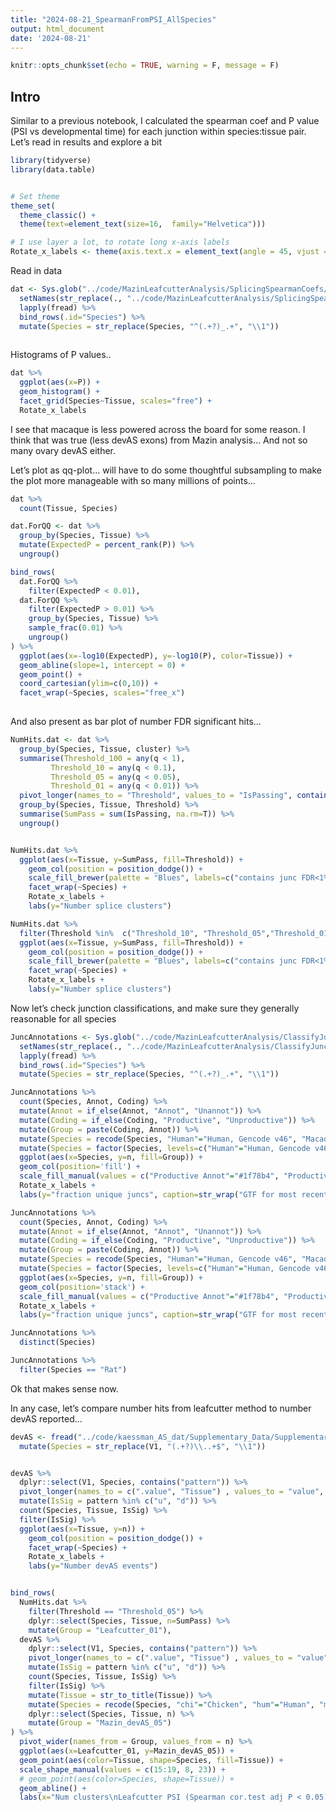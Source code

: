 ```yaml
---
title: "2024-08-21_SpearmanFromPSI_AllSpecies"
output: html_document
date: '2024-08-21'
---
```


```r
knitr::opts_chunk$set(echo = TRUE, warning = F, message = F)
```

## Intro

Similar to a previous notebook, I calculated the spearman coef and P value (PSI vs developmental time) for each junction within species:tissue pair. Let's read in results and explore a bit

```r
library(tidyverse)
library(data.table)


# Set theme
theme_set(
  theme_classic() +
  theme(text=element_text(size=16,  family="Helvetica")))

# I use layer a lot, to rotate long x-axis labels
Rotate_x_labels <- theme(axis.text.x = element_text(angle = 45, vjust = 1, hjust=1))
```

Read in data

```r

dat <- Sys.glob("../code/MazinLeafcutterAnalysis/SplicingSpearmanCoefs/*.tsv.gz") %>%
  setNames(str_replace(., "../code/MazinLeafcutterAnalysis/SplicingSpearmanCoefs/(.+?).tsv.gz", "\\1")) %>%
  lapply(fread) %>%
  bind_rows(.id="Species") %>%
  mutate(Species = str_replace(Species, "^(.+?)_.+", "\\1"))
  

```

Histograms of P values..

```r
dat %>%
  ggplot(aes(x=P)) +
  geom_histogram() +
  facet_grid(Species~Tissue, scales="free") +
  Rotate_x_labels

```

I see that macaque is less powered across the board for some reason. I think that was true (less devAS exons) from Mazin analysis... And not so many ovary devAS either.

Let's plot as qq-plot...  will have to do some thoughtful subsampling to make the plot more manageable with so many millions of points...

```r
dat %>%
  count(Tissue, Species)

dat.ForQQ <- dat %>%
  group_by(Species, Tissue) %>%
  mutate(ExpectedP = percent_rank(P)) %>%
  ungroup()

bind_rows(
  dat.ForQQ %>%
    filter(ExpectedP < 0.01),
  dat.ForQQ %>%
    filter(ExpectedP > 0.01) %>%
    group_by(Species, Tissue) %>%
    sample_frac(0.01) %>%
    ungroup()
) %>%
  ggplot(aes(x=-log10(ExpectedP), y=-log10(P), color=Tissue)) +
  geom_abline(slope=1, intercept = 0) +
  geom_point() +
  coord_cartesian(ylim=c(0,10)) +
  facet_wrap(~Species, scales="free_x")
  
```

And also present as bar plot of number FDR significant hits...

```r
NumHits.dat <- dat %>%
  group_by(Species, Tissue, cluster) %>%
  summarise(Threshold_100 = any(q < 1),
         Threshold_10 = any(q < 0.1),
         Threshold_05 = any(q < 0.05),
         Threshold_01 = any(q < 0.01)) %>%
  pivot_longer(names_to = "Threshold", values_to = "IsPassing", contains("Threshold")) %>%
  group_by(Species, Tissue, Threshold) %>%
  summarise(SumPass = sum(IsPassing, na.rm=T)) %>%
  ungroup()


NumHits.dat %>%
  ggplot(aes(x=Tissue, y=SumPass, fill=Threshold)) +
    geom_col(position = position_dodge()) +
    scale_fill_brewer(palette = "Blues", labels=c("contains junc FDR<1%", "contains junc FDR<5%","contains junc FDR<10%","All test clusters"),direction = 1) +
    facet_wrap(~Species) +
    Rotate_x_labels +
    labs(y="Number splice clusters")

NumHits.dat %>%
  filter(Threshold %in%  c("Threshold_10", "Threshold_05","Threshold_01")) %>%
  ggplot(aes(x=Tissue, y=SumPass, fill=Threshold)) +
    geom_col(position = position_dodge()) +
    scale_fill_brewer(palette = "Blues", labels=c("contains junc FDR<1%", "contains junc FDR<5%","contains junc FDR<10%","All test clusters"),direction = 1) +
    facet_wrap(~Species) +
    Rotate_x_labels +
    labs(y="Number splice clusters")
```


Now let's check junction classifications, and make sure they generally reasonable for all species

```r
JuncAnnotations <- Sys.glob("../code/MazinLeafcutterAnalysis/ClassifyJuncs/*._junction_classifications.txt") %>%
  setNames(str_replace(., "../code/MazinLeafcutterAnalysis/ClassifyJuncs/(.+?)._junction_classifications.txt", "\\1")) %>%
  lapply(fread) %>%
  bind_rows(.id="Species") %>%
  mutate(Species = str_replace(Species, "^(.+?)_.+", "\\1"))

JuncAnnotations %>%
  count(Species, Annot, Coding) %>%
  mutate(Annot = if_else(Annot, "Annot", "Unannot")) %>%
  mutate(Coding = if_else(Coding, "Productive", "Unproductive")) %>%
  mutate(Group = paste(Coding, Annot)) %>%
  mutate(Species = recode(Species, "Human"="Human, Gencode v46", "Macaque"="Macaque, Ensembl v101", "Mouse"="Mouse, Gencode v46", "Rat"="Rat, RefSeq updated 2021-03-31","Rabbit"="Rabbit, Ensembl v101", "Opossum"="Opossum, Ensembl v?", "Chicken"="Chicken, Ensembl v101")) %>%
  mutate(Species = factor(Species, levels=c("Human"="Human, Gencode v46", "Macaque"="Macaque, Ensembl v101", "Mouse"="Mouse, Gencode v46", "Rat"="Rat, RefSeq updated 2021-03-31","Rabbit"="Rabbit, Ensembl v101", "Opossum"="Opossum, Ensembl v?", "Chicken"="Chicken, Ensembl v101"))) %>%
  ggplot(aes(x=Species, y=n, fill=Group)) +
  geom_col(position='fill') +
  scale_fill_manual(values = c("Productive Annot"="#1f78b4", "Productive Unannot"="#a6cee3", "Unproductive Annot"="#e31a1c", "Unproductive Unannot"="#fb9a99")) +
  Rotate_x_labels +
  labs(y="fraction unique juncs", caption=str_wrap("GTF for most recent assembly on UCSC, which itself sources gene models from x-axis labels", 30), x="Species, gene model source")

JuncAnnotations %>%
  count(Species, Annot, Coding) %>%
  mutate(Annot = if_else(Annot, "Annot", "Unannot")) %>%
  mutate(Coding = if_else(Coding, "Productive", "Unproductive")) %>%
  mutate(Group = paste(Coding, Annot)) %>%
  mutate(Species = recode(Species, "Human"="Human, Gencode v46", "Macaque"="Macaque, Ensembl v101", "Mouse"="Mouse, Gencode v46", "Rat"="Rat, RefSeq updated 2021-03-31","Rabbit"="Rabbit, Ensembl v101", "Opossum"="Opossum, Ensembl v?", "Chicken"="Chicken, Ensembl v101")) %>%
  mutate(Species = factor(Species, levels=c("Human"="Human, Gencode v46", "Macaque"="Macaque, Ensembl v101", "Mouse"="Mouse, Gencode v46", "Rat"="Rat, RefSeq updated 2021-03-31","Rabbit"="Rabbit, Ensembl v101", "Opossum"="Opossum, Ensembl v?", "Chicken"="Chicken, Ensembl v101"))) %>%
  ggplot(aes(x=Species, y=n, fill=Group)) +
  geom_col(position='stack') +
  scale_fill_manual(values = c("Productive Annot"="#1f78b4", "Productive Unannot"="#a6cee3", "Unproductive Annot"="#e31a1c", "Unproductive Unannot"="#fb9a99")) +
  Rotate_x_labels +
  labs(y="fraction unique juncs", caption=str_wrap("GTF for most recent assembly on UCSC, which itself sources gene models from x-axis labels", 30), x="Species, gene model source")

JuncAnnotations %>%
  distinct(Species)

JuncAnnotations %>%
  filter(Species == "Rat")
```

Ok that makes sense now.

In any case, let's compare number hits from leafcutter method to number devAS reported...

```r

devAS <- fread("../code/kaessman_AS_dat/Supplementary_Data/Supplementary_Data_9.csv") %>%
  mutate(Species = str_replace(V1, "(.+?)\\..+$", "\\1"))


devAS %>%
  dplyr::select(V1, Species, contains("pattern")) %>%
  pivot_longer(names_to = c(".value", "Tissue") , values_to = "value", cols=contains("pattern"), names_pattern=c("(^.+)\\.(.+$)")) %>%
  mutate(IsSig = pattern %in% c("u", "d")) %>%
  count(Species, Tissue, IsSig) %>%
  filter(IsSig) %>%
  ggplot(aes(x=Tissue, y=n)) +
    geom_col(position = position_dodge()) +
    facet_wrap(~Species) +
    Rotate_x_labels +
    labs(y="Number devAS events")


bind_rows(
  NumHits.dat %>%
    filter(Threshold == "Threshold_05") %>%
    dplyr::select(Species, Tissue, n=SumPass) %>%
    mutate(Group = "Leafcutter_01"),
  devAS %>%
    dplyr::select(V1, Species, contains("pattern")) %>%
    pivot_longer(names_to = c(".value", "Tissue") , values_to = "value", cols=contains("pattern"), names_pattern=c("(^.+)\\.(.+$)")) %>%
    mutate(IsSig = pattern %in% c("u", "d")) %>%
    count(Species, Tissue, IsSig) %>%
    filter(IsSig) %>%
    mutate(Tissue = str_to_title(Tissue)) %>%
    mutate(Species = recode(Species, "chi"="Chicken", "hum"="Human", "mac"="Macaque", "opo"="Opossum", "rat"="Rat", "rab"="Rabbit", "mou"="Mouse")) %>%
    dplyr::select(Species, Tissue, n) %>%
    mutate(Group = "Mazin_devAS_05")
) %>%
  pivot_wider(names_from = Group, values_from = n) %>%
  ggplot(aes(x=Leafcutter_01, y=Mazin_devAS_05)) +
  geom_point(aes(color=Tissue, shape=Species, fill=Tissue)) +
  scale_shape_manual(values = c(15:19, 8, 23)) +
  # geom_point(aes(color=Species, shape=Tissue)) +
  geom_abline() +
  labs(x="Num clusters\nLeafcutter PSI (Spearman cor.test adj P < 0.05)", y="Num Mazin reported devAS segments\n(adj P < 0.05)")
  




```

